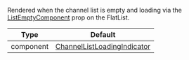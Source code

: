 Rendered when the channel list is empty and loading via the [ListEmptyComponent](https://reactnative.dev/docs/flatlist#listemptycomponent) prop on the FlatList.

| Type      | Default                                                                                                                                                             |
| --------- | ------------------------------------------------------------------------------------------------------------------------------------------------------------------- |
| component | [ChannelListLoadingIndicator](https://github.com/GetStream/stream-chat-react-native/blob/main/package/src/components/ChannelList/ChannelListLoadingIndicator.tsx) |
